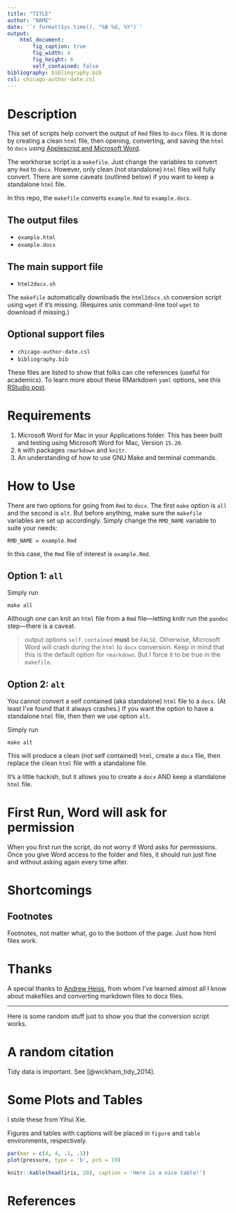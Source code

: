 ```yaml
---
title: "TITLE"
author: "NAME"
date: '`r format(Sys.time(), "%B %d, %Y")`'
output:
    html_document:
        fig_caption: true
        fig_width: 4
        fig_height: 6
        self_contained: false
bibliography: bibliography.bib
csl: chicago-author-date.csl
---
```


# Description

This set of scripts help convert the output of `Rmd` files to `docx` files. It is done by creating a clean `html` file, then opening, converting, and saving the `html` to `docx` using [Applescript and Microsoft Word](https://www.dropbox.com/s/4bwwsgod27w1fjo/word-2004-applescript-reference.pdf?dl=0).

The workhorse script is a `makefile`. Just change the variables to convert any `Rmd` to `docx`. However, only clean (not standalone) `html` files will fully convert. There are some caveats (outlined below) if you want to keep a standalone `html` file.

In this repo, the `makefile` converts `example.Rmd` to `example.docx`.

## The output files

- `example.html`
- `example.docx`

## The main support file

- `html2docx.sh`

The `makefile` automatically downloads the `html2docx.sh` conversion script using `wget` if it's missing. (Requires unix command-line tool `wget` to download if missing.)

## Optional support files

- `chicago-author-date.csl`
- `bibliography.bib`

These files are listed to show that folks can cite references (useful for academics). To learn more about these RMarkdown `yaml` options, see this [RStudio post](http://rmarkdown.rstudio.com/authoring_bibliographies_and_citations.html).

# Requirements

1. Microsoft Word for Mac in your Applications folder. This has been built and testing using Microsoft Word for Mac, Version `15.20`.
2. `R` with packages `rmarkdown` and `knitr`.
3. An understanding of how to use GNU Make and terminal commands.

# How to Use

There are two options for going from `Rmd` to `docx`. The first `make` option is `all` and the second is `alt`. But before anything, make sure the `makefile` variables are set up accordingly. Simply change the `RMD_NAME` variable to suite your needs:

```
RMD_NAME = example.Rmd
```

In this case, the `Rmd` file of interest is `example.Rmd`.


## Option 1: `all`

Simply run

```
make all
```

Although one can knit an `html` file from a `Rmd` file---letting knitr run the `pandoc` step---there is a caveat.

> output options `self_contained` **must** be `FALSE`. Otherwise, Microsoft Word will crash during the `html` to `docx` conversion. Keep in mind that this is the default option for `rmarkdown`. But I force it to be true in the `makefile`.


## Option 2: `alt`

You cannot convert a self contained (aka standalone) `html` file to a `docx`. (At least I've found that it always crashes.) If you want the option to have a standalone `html` file, then then we use option `alt`.

Simply run

```
make alt
```

This will produce a clean (not self contained) `html`, create a `docx` file, then replace the clean `html` file with a standalone file.

It's a little hackish, but it allows you to create a `docx` AND keep a standalone `html` file.

# First Run, Word will ask for permission

When you first run the script, do not worry if Word asks for permissions. Once you give Word access to the folder and files, it should run just fine and without asking again every time after.

# Shortcomings

## Footnotes

Footnotes, not matter what, go to the bottom of the page. Just how html files work.

# Thanks

A special thanks to [Andrew Heiss](http://github.com/andrewheiss), from whom I've learned almost all I know about makefiles and converting markdown files to docx files.

---

Here is some random stuff just to show you that the conversion script works.

# A random citation

Tidy data is important. See [@wickham_tidy_2014].

# Some Plots and Tables

I stole these from Yihui Xie.

Figures and tables with captions will be placed in `figure` and `table` environments, respectively.

```r
par(mar = c(4, 4, .1, .1))
plot(pressure, type = 'b', pch = 19)
```

```r
knitr::kable(head(iris, 20), caption = 'Here is a nice table!')
```

# References